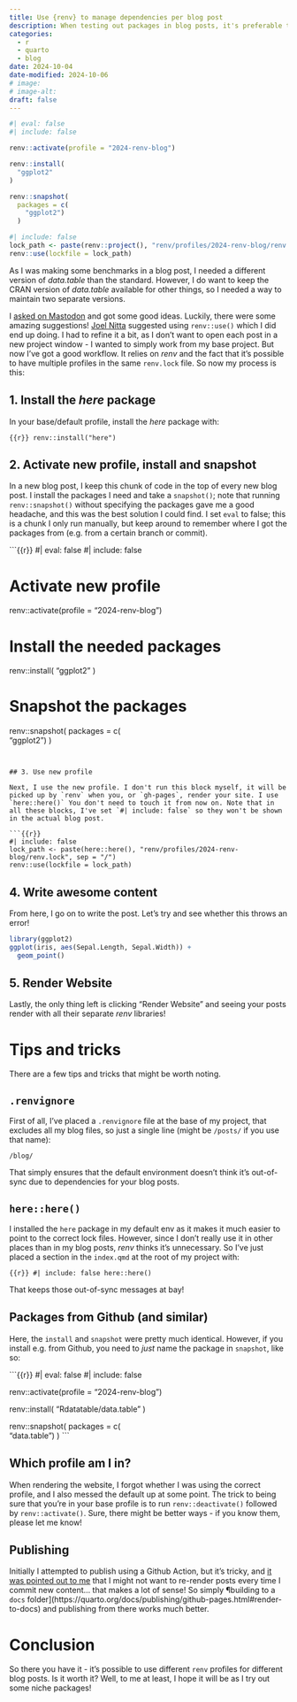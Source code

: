 ```yaml
---
title: Use {renv} to manage dependencies per blog post
description: When testing out packages in blog posts, it's preferable to keep dependencies for each post separately. 
categories: 
  - r
  - quarto
  - blog
date: 2024-10-04
date-modified: 2024-10-06
# image: 
# image-alt: 
draft: false
---
```


```r
#| eval: false
#| include: false

renv::activate(profile = "2024-renv-blog")

renv::install(
  "ggplot2"
)

renv::snapshot(
  packages = c(  
    "ggplot2")
  )
```

```r
#| include: false
lock_path <- paste(renv::project(), "renv/profiles/2024-renv-blog/renv.lock", sep = "/")
renv::use(lockfile = lock_path)
```

As I was making some benchmarks in a blog post, I needed a different version of *data.table* than the standard. However, I do want to keep the CRAN version of *data.table* available for other things, so I needed a way to maintain two separate versions.

I [asked on Mastodon](https://neuromatch.social/@roaldarboel/113243708252919690) and got some good ideas. Luckily, there were some amazing suggestions! [Joel Nitta](https://www.joelnitta.com/posts/2024-01-11_using_renv_with_blog/) suggested using `renv::use()` which I did end up doing. I had to refine it a bit, as I don't want to open each post in a new project window - I wanted to simply work from my base project. But now I've got a good workflow. It relies on *renv* and the fact that it's possible to have multiple profiles in the same `renv.lock` file. So now my process is this:

## 1. Install the *here* package

In your base/default profile, install the *here* package with:

```{{r}}
renv::install("here")
```

## 2. Activate new profile, install and snapshot

In a new blog post, I keep this chunk of code in the top of every new blog post. I install the packages I need and take a `snapshot()`; note that running `renv::snapshot()` without specifying the packages gave me a good headache, and this was the best solution I could find. I set `eval` to false; this is a chunk I only run manually, but keep around to remember where I got the packages from (e.g. from a certain branch or commit). 

```{{r}}
#| eval: false
#| include: false

# Activate new profile
renv::activate(profile = "2024-renv-blog")

# Install the needed packages
renv::install(
  "ggplot2"
)

# Snapshot the packages
renv::snapshot(
  packages = c(  
    "ggplot2")
  )
```


## 3. Use new profile

Next, I use the new profile. I don't run this block myself, it will be picked up by `renv` when you, or `gh-pages`, render your site. I use `here::here()` You don't need to touch it from now on. Note that in all these blocks, I've set `#| include: false` so they won't be shown in the actual blog post.

```{{r}}
#| include: false
lock_path <- paste(here::here(), "renv/profiles/2024-renv-blog/renv.lock", sep = "/")
renv::use(lockfile = lock_path)
```

## 4. Write awesome content

From here, I go on to write the post. Let's try and see whether this throws an error!

```r
library(ggplot2)
ggplot(iris, aes(Sepal.Length, Sepal.Width)) +
  geom_point()
```

## 5. Render Website

Lastly, the only thing left is clicking "Render Website" and seeing your posts render with all their separate *renv* libraries!


# Tips and tricks

There are a few tips and tricks that might be worth noting.

## `.renvignore`

First of all, I've placed a `.renvignore` file at the base of my project, that excludes all my blog files, so just a single line (might be `/posts/` if you use that name):
```
/blog/
```
That simply ensures that the default environment doesn't think it's out-of-sync due to dependencies for your blog posts.

## `here::here()`
I installed the `here` package in my default env as it makes it much easier to point to the correct lock files. However, since I don't really use it in other places than in my blog posts, *renv* thinks it's unnecessary. So I've just placed a section in the `index.qmd` at the root of my project with:

```{{r}}
#| include: false
here::here()
```

That keeps those out-of-sync messages at bay!

## Packages from Github (and similar)

Here, the `install` and `snapshot` were pretty much identical. However, if you install e.g. from Github, you need to *just* name the package in `snapshot`, like so:

```{{r}}
#| eval: false
#| include: false

renv::activate(profile = "2024-renv-blog")

renv::install(
  "Rdatatable/data.table"
)

renv::snapshot(
  packages = c(  
    "data.table")
  )
```

## Which profile am I in?
When rendering the website, I forgot whether I was using the correct profile, and I also messed the default up at some point. The trick to being sure that you're in your base profile is to run `renv::deactivate()` followed by `renv::activate()`. Sure, there might be better ways - if you know them, please let me know!

## Publishing

Initially I attempted to publish using a Github Action, but it's tricky, and [it was pointed out to me](https://fosstodon.org/@Drmowinckels/113256144437597183) that I might not want to re-render posts every time I commit new content... that makes a lot of sense! So simply ¶building to a `docs` folder](https://quarto.org/docs/publishing/github-pages.html#render-to-docs) and publishing from there works much better. 

# Conclusion
So there you have it - it's possible to use different `renv` profiles for different blog posts. Is it worth it? Well, to me at least, I hope it will be as I try out some niche packages!
